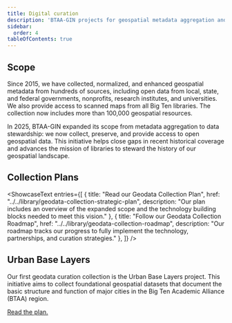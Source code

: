 ```yaml
---
title: Digital curation
description: 'BTAA-GIN projects for geospatial metadata aggregation and open data stewardship'
sidebar:
  order: 4
tableOfContents: true
---
```



## Scope

Since 2015, we have collected, normalized, and enhanced geospatial metadata from hundreds of sources, including open data from local, state, and federal governments, nonprofits, research institutes, and universities. We also provide access to scanned maps from all Big Ten libraries. The collection now includes more than 100,000 geospatial resources.

In 2025, BTAA-GIN expanded its scope from metadata aggregation to data stewardship: we now collect, preserve, and provide access to open geospatial data. This initiative helps close gaps in recent historical coverage and advances the mission of libraries to steward the history of our geospatial landscape.

## Collection Plans

<ShowcaseText
  entries={[
    {
      title: "Read our Geodata Collection Plan",
      href: "../../library/geodata-collection-strategic-plan",
      description: "Our plan includes an overview of the expanded scope and the technology building blocks needed to meet this vision."
        },
    {
      title: "Follow our Geodata Collection Roadmap",
      href: "../../library/geodata-collection-roadmap",
      description: "Our roadmap tracks our progress to fully implement the technology, partnerships, and curation strategies."
    },
  ]}
/>



<div class='gold-highlight'>

## Urban Base Layers

Our first geodata curation collection is the Urban Base Layers project. This initiative aims to collect foundational geospatial datasets that document the basic structure and function of major cities in the Big Ten Academic Alliance (BTAA) region.

[Read the plan.](../../library/urban-curation-plan)

</div>
